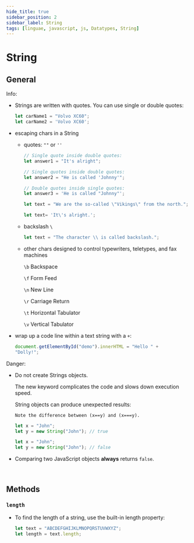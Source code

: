 ```yaml
---
hide_title: true
sidebar_position: 2
sidebar_label: String
tags: [linguae, javascript, js, Datatypes, String]
---
```


<CardHeading>

# String
</CardHeading>


<CardChapter>

  ## General

<CardInfo>

Info:

- Strings are written with quotes. You can use single or double quotes:

  ```javascript
  let carName1 = "Volvo XC60";
  let carName2 = 'Volvo XC60';
  ```

- escaping chars in a String
  - quotes: `""` or `''`

    ```javascript 
    // Single quote inside double quotes:
    let answer1 = "It's alright";

    // Single quotes inside double quotes:
    let answer2 = "He is called 'Johnny'";

    // Double quotes inside single quotes:
    let answer3 = 'He is called "Johnny"';

    let text = "We are the so-called \"Vikings\" from the north.";
    
    let text= 'It\'s alright.';
    ```

  - backslash `\`

    ```javascript 
    let text = "The character \\ is called backslash.";
    ```

  - other chars designed to control typewriters, teletypes, and fax machines

    `\b`	Backspace

    `\f`	Form Feed

    `\n`	New Line

    `\r`	Carriage Return

    `\t`	Horizontal Tabulator

    `\v`	Vertical Tabulator

- wrap up a code line within a text string with a `+`:

  ```javascript 
  document.getElementById("demo").innerHTML = "Hello " +
  "Dolly!";
  ```

</CardInfo>

<CardDanger>

Danger:

- Do not create Strings objects.

  The new keyword complicates the code and slows down execution speed.

  String objects can produce unexpected results:

  `Note the difference between (x==y) and (x===y).`

  ```javascript title='When using the == operator, x and y are equal:'
  let x = "John";
  let y = new String("John"); // true
  ```

  ```javascript title='When using the === operator, x and y are not equal:'
  let x = "John";
  let y = new String("John"); // false
  ```

- Comparing two JavaScript objects **always** returns `false`.

</CardDanger>

</CardChapter>
<br/>


<CardHeading>

  ## Methods
</CardHeading>


<CardChapter>

  ### `length`

- To find the length of a string, use the built-in length property:

  ```javascript 
  let text = "ABCDEFGHIJKLMNOPQRSTUVWXYZ";
  let length = text.length;
  ```

</CardChapter>
<br/>



